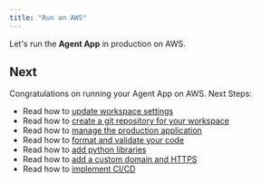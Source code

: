 ```yaml
---
title: "Run on AWS"
---
```


Let's run the **Agent App** in production on AWS.

<Snippet file="aws-setup.mdx" />

<Snippet file="update-prd-secrets.mdx" />

<Snippet file="create-aws-resources.mdx" />

<Snippet file="agent-app-production-streamlit.mdx" />

<Snippet file="agent-app-production-fastapi.mdx" />

<Snippet file="agent-app-update-production.mdx" />

<Snippet file="agent-app-delete-aws-resources.mdx" />

## Next

Congratulations on running your Agent App on AWS. Next Steps:

- Read how to [update workspace settings](/templates/how-to/workspace-settings)
- Read how to [create a git repository for your workspace](/templates/how-to/git-repo)
- Read how to [manage the production application](/templates/how-to/production-app)
- Read how to [format and validate your code](/templates/how-to/format-and-validate)
- Read how to [add python libraries](/templates/how-to/install)
- Read how to [add a custom domain and HTTPS](/templates/how-to/domain-https)
- Read how to [implement CI/CD](/templates/how-to/ci-cd)